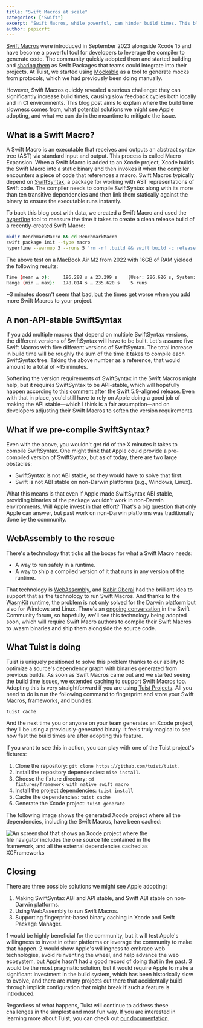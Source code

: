 ```yaml
---
title: "Swift Macros at scale"
categories: ["Swift"]
excerpt: "Swift Macros, while powerful, can hinder build times. This blog post explains why and what we can do to mitigate the issue."
author: pepicrft
---
```



[Swift Macros](https://docs.swift.org/swift-book/documentation/the-swift-programming-language/macros/) were introduced in September 2023 alongside Xcode 15 and have become a powerful tool for developers to leverage the compiler to generate code. The community quickly adopted them and started building and [sharing them](https://github.com/krzysztofzablocki/Swift-Macros) as Swift Packages that teams could integrate into their projects. At Tuist, we started using [Mockable](https://github.com/Kolos65/Mockable) as a tool to generate mocks from protocols, which we had previously been doing manually.

However, Swift Macros quickly revealed a serious challenge: they can significantly increase build times, causing slow feedback cycles both locally and in CI environments. This blog post aims to explain where the build time slowness comes from, what potential solutions we might see Apple adopting, and what we can do in the meantime to mitigate the issue.

## What is a Swift Macro?

A Swift Macro is an executable that receives and outputs an abstract syntax tree (AST) via standard input and output. This process is called Macro Expansion. When a Swift Macro is added to an Xcode project, Xcode builds the Swift Macro into a static binary and then invokes it when the compiler encounters a piece of code that references a macro. Swift Macros typically depend on [SwiftSyntax](https://github.com/swiftlang/swift-syntax), a package for working with AST representations of Swift code. The compiler needs to compile SwiftSyntax along with its more than ten transitive dependencies and then link them statically against the binary to ensure the executable runs instantly.

To back this blog post with data, we created a Swift Macro and used the [hyperfine](https://github.com/sharkdp/hyperfine) tool to measure the time it takes to create a clean release build of a recently-created Swift Macro:


```bash
mkdir BenchmarkMacro && cd BenchmarkMacro
swift package init --type macro
hyperfine --warmup 3 --runs 5 'rm -rf .build && swift build -c release'
```

The above test on a MacBook Air M2 from 2022 with 16GB of RAM yielded the following results:

```bash
Time (mean ± σ):     196.288 s ± 23.299 s    [User: 286.626 s, System: 12.698 s]
Range (min … max):   178.014 s … 235.620 s    5 runs
```

~3 minutes doesn't seem that bad, but the times get worse when you add more Swift Macros to your project.

## A non-API-stable SwiftSyntax

If you add multiple macros that depend on multiple SwiftSyntax versions, the different versions of SwiftSyntax will have to be built. Let's assume five Swift Macros with five different versions of SwiftSyntax. The total increase in build time will be roughly the sum of the time it takes to compile each SwiftSyntax tree. Taking the above number as a reference, that would amount to a total of ~15 minutes.

Softening the version requirements of SwiftSyntax in the Swift Macros might help, but it requires SwiftSyntax to be API-stable, which will hopefully happen according to [this comment](https://forums.swift.org/t/macro-adoption-concerns-around-swiftsyntax/66588/15) after the Swift 5.9-aligned release. Even with that in place, you'd still have to rely on Apple doing a good job of making the API stable—which I think is a fair assumption—and on developers adjusting their Swift Macros to soften the version requirements.

## What if we pre-compile SwiftSyntax?

Even with the above, you wouldn't get rid of the X minutes it takes to compile SwiftSyntax. One might think that Apple could provide a pre-compiled version of SwiftSyntax, but as of today, there are two large obstacles:

- SwiftSyntax is not ABI stable, so they would have to solve that first.
- Swift is not ABI stable on non-Darwin platforms (e.g., Windows, Linux).

What this means is that even if Apple made SwiftSyntax ABI stable, providing binaries of the package wouldn't work in non-Darwin environments. Will Apple invest in that effort? That's a big question that only Apple can answer, but past work on non-Darwin platforms was traditionally done by the community.

## WebAssembly to the rescue

There's a technology that ticks all the boxes for what a Swift Macro needs:

- A way to run safely in a runtime.
- A way to ship a compiled version of it that runs in any version of the runtime.

That technology is [WebAssembly](https://webassembly.org), and [Kabir Oberai](https://github.com/kabiroberai) had the brilliant idea to support that as the technology to run Swift Macros. And thanks to the [WasmKit](https://github.com/swiftwasm/WasmKit) runtime, the problem is not only solved for the Darwin platform but also for Windows and Linux. There's an [ongoing conversation](https://forums.swift.org/t/poc-improving-macro-build-times-with-webassembly/70967/32) in the Swift Community forum, so hopefully, we'll see this technology being adopted soon, which will require Swift Macro authors to compile their Swift Macros to .wasm binaries and ship them alongside the source code.

## What Tuist is doing

Tuist is uniquely positioned to solve this problem thanks to our ability to optimize a source's dependency graph with binaries generated from previous builds. As soon as Swift Macros came out and we started seeing the build time issues, we extended [caching](https://docs.tuist.io/guides/develop/build/cache) to support Swift Macros too. Adopting this is very straightforward if you are using [Tuist Projects](https://docs.tuist.io/guides/develop/projects). All you need to do is run the following command to fingerprint and store your Swift Macros, frameworks, and bundles:

```
tuist cache
```

And the next time you or anyone on your team generates an Xcode project, they'll be using a previously-generated binary. It feels truly magical to see how fast the build times are after adopting this feature.

If you want to see this in action, you can play with one of the Tuist project's fixtures:

1. Clone the repository: `git clone https://github.com/tuist/tuist`.
2. Install the repository dependencies: `mise install`.
3. Choose the fixture directory: `cd fixtures/framework_with_native_swift_macro`
4. Install the project dependencies: `tuist install`
5. Cache the dependencies: `tuist cache`
6. Generate the Xcode project: `tuist generate`

The following image shows the generated Xcode project where all the dependencies, including the Swift Macros, have been cached:

<Image src={cachedSwiftMacro} alt="An screenshot that shows an Xcode project where the file navigator includes the one source file contained in the framework, and all the external dependencies cached as XCFrameworks" style="max-width: 40vw" />

## Closing

There are three possible solutions we might see Apple adopting:

1. Making SwiftSyntax ABI and API stable, and Swift ABI stable on non-Darwin platforms.
2. Using WebAssembly to run Swift Macros.
3. Supporting fingerprint-based binary caching in Xcode and Swift Package Manager.

1 would be highly beneficial for the community, but it will test Apple's willingness to invest in other platforms or leverage the community to make that happen. 2 would show Apple's willingness to embrace web technologies, avoid reinventing the wheel, and help advance the web ecosystem, but Apple hasn't had a good record of doing that in the past. 3 would be the most pragmatic solution, but it would require Apple to make a significant investment in the build system, which has been historically slow to evolve, and there are many projects out there that accidentally build through implicit configuration that might break if such a feature is introduced.

Regardless of what happens, Tuist will continue to address these challenges in the simplest and most fun way. If you are interested in learning more about Tuist, you can check out [our documentation](https://docs.tuist.io/).